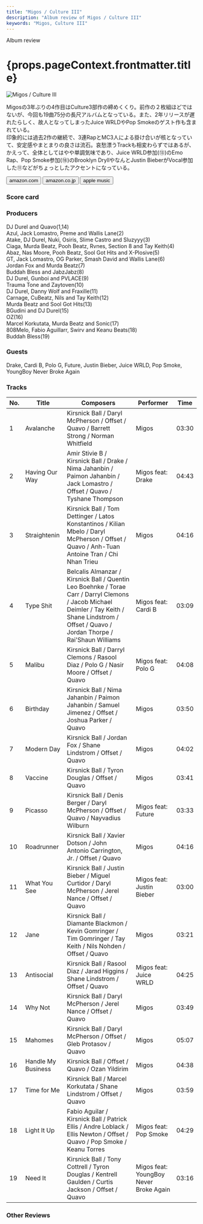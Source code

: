 ```yaml
---
title: "Migos / Culture III"
description: "Album review of Migos / Culture III"
keywords: "Migos, Culture III"
---
```






<p className="largeP">Album review</p>
<h1 className="h1--no--margin">{props.pageContext.frontmatter.title}</h1>

<Row  className="image-card-group">
	<Column colMd={3} colLg={4} noGutterMdLeft="">
       <ImageCard>

![Migos / Culture III](../../images/cd/migos3L.jpg)

</ImageCard>
	</Column>
	<Column colMd={4} colLg={8} noGutterMdLeft="">
		<p>
			Migosの3年ぶりの4作目はCulture3部作の締めくくり。前作の２枚組ほどではないが、今回も19曲75分の長尺アルバムとなっている。また、2年リリースが遅れたらしく、故人となってしまったJuice WRLDやPop Smokeのゲスト作も含まれている。
			<br/>印象的には過去2作の継続で、3連RapとMC3人による掛け合いが核となっていて、安定感やまとまりの良さは流石。哀愁漂うTrackも相変わらずではあるが、かえって、全体としてはやや単調気味であり、Juice WRLD参加(⑬)のEmo Rap、Pop Smoke参加(⑱)のBrooklyn DryllやなんとJustin BieberがVocal参加した⑪などがちょっとしたアクセントになっている。
		</p>
		<div>
		  <Button className="button-right-mergin"  href="https://amzn.to/3riXglz" renderIcon={ArrowUpRight} size='sm' kind='primary'>
  	    amazon.com
  	  </Button>
  	  <Button className="button-right-mergin"  href="https://amzn.to/3D3WU4v" renderIcon={ArrowUpRight} size='sm' kind='secondary'>
  	    amazon.co.jp
  	  </Button>
			<Button className="button-right-mergin"  href="https://apple.co/32HVxw2" renderIcon={ArrowUpRight} size='sm' kind='tertiary'>
  	   	apple music
  	  </Button>
			<AdvJS2/>
		</div>
	</Column>
</Row>
<Row >
	<Column colMd={4} colLg={4} noGutterMdLeft="">
		<div>
		  <h3>Score card</h3>
			<SliderJS1 value="1" />
		  <SliderJS2 value="2" />
			<SliderJS3 value="2" />
		  <SliderJS4 value="8" />
		</div>
	</Column>
	<Column colMd={8} colLg={8} noGutterMdLeft="">
		<div>
			<h3>Producers</h3>
			<p>
				DJ Durel and Quavo(1,14)
				<br/>Azul, Jack Lomastro, Preme and  Wallis Lane(2)
				<br/>Atake, DJ Durel, Nuki, Osiris, Slime Castro and  Sluzyyy(3)
				<br/>Ciaga, Murda Beatz, Pooh Beatz, Rvnes, Section 8 and  Tay Keith(4)
				<br/>Abaz, Nas Moore, Pooh Beatz, Sool Got Hits and  X-Plosive(5)
				<br/>GT, Jack Lomastro, OG Parker, Smash David and  Wallis Lane(6)
				<br/>Jordan Fox and  Murda Beatz(7)
				<br/>Buddah Bless and  JabzJabz(8)
				<br/>DJ Durel, Gunboi and  PVLACE(9)
				<br/>Trauma Tone and  Zaytoven(10)
				<br/>DJ Durel, Danny Wolf and  Fraxille(11)
				<br/>Carnage, CuBeatz, Nils and  Tay Keith(12)
				<br/>Murda Beatz and  Sool Got Hits(13)
				<br/>BGudini and  DJ Durel(15)
				<br/>OZ(16)
				<br/>Marcel Korkutata, Murda Beatz and  Sonic(17)
				<br/>808Melo, Fabio Aguillarr, Swirv and  Keanu Beats(18)
				<br/>Buddah Bless(19)
			</p>
			<h3>Guests</h3>
			<p>
				Drake, Cardi B, Polo G, Future, Justin Bieber, Juice WRLD, Pop Smoke, YoungBoy Never Broke Again
			</p>
		</div>
	</Column>
</Row>

<h3>Tracks</h3>

| No. | Title              | Composers                                                                                                                                                                                         | Performer                              | Time  |
| --- | ------------------ | ------------------------------------------------------------------------------------------------------------------------------------------------------------------------------------------------- | -------------------------------------- | ----- |
| 1   | Avalanche          | Kirsnick Ball / Daryl McPherson / Offset / Quavo / Barrett Strong / Norman Whitfield                                                                                                              | Migos                                  | 03:30 |
| 2   | Having Our Way     | Amir Stivie B / Kirsnick Ball / Drake / Nima Jahanbin / Paimon Jahanbin / Jack Lomastro / Offset / Quavo / Tyshane Thompson                                                                       | Migos feat: Drake                      | 04:43 |
| 3   | Straightenin       | Kirsnick Ball / Tom Dettinger / Latos Konstantinos / Kilian Mbelo / Daryl McPherson / Offset / Quavo / Anh-Tuan Antoine Tran / Chi Nhan Trieu                                                     | Migos                                  | 04:16 |
| 4   | Type Shit          | Belcalis Almanzar / Kirsnick Ball / Quentin Leo Boehnke / Torae Carr / Darryl Clemons / Jacob Michael Deimler / Tay Keith / Shane Lindstrom / Offset / Quavo / Jordan Thorpe / Rai'Shaun Williams | Migos feat: Cardi B                    | 03:09 |
| 5   | Malibu             | Kirsnick Ball / Darryl Clemons / Rasool Diaz / Polo G / Nasir Moore / Offset / Quavo                                                                                                              | Migos feat: Polo G                     | 04:08 |
| 6   | Birthday           | Kirsnick Ball / Nima Jahanbin / Paimon Jahanbin / Samuel Jimenez / Offset / Joshua Parker / Quavo                                                                                                 | Migos                                  | 03:50 |
| 7   | Modern Day         | Kirsnick Ball / Jordan Fox / Shane Lindstrom / Offset / Quavo                                                                                                                                     | Migos                                  | 04:02 |
| 8   | Vaccine            | Kirsnick Ball / Tyron Douglas / Offset / Quavo                                                                                                                                                    | Migos                                  | 03:41 |
| 9   | Picasso            | Kirsnick Ball / Denis Berger / Daryl McPherson / Offset / Quavo / Nayvadius Wilburn                                                                                                               | Migos feat: Future                     | 03:33 |
| 10  | Roadrunner         | Kirsnick Ball / Xavier Dotson / John Antonio Carrington, Jr. / Offset / Quavo                                                                                                                     | Migos                                  | 04:16 |
| 11  | What You See       | Kirsnick Ball / Justin Bieber / Miguel Curtidor / Daryl McPherson / Jerel Nance / Offset / Quavo                                                                                                  | Migos feat: Justin Bieber              | 03:00 |
| 12  | Jane               | Kirsnick Ball / Diamante Blackmon / Kevin Gomringer / Tim Gomringer / Tay Keith / Nils Nohden / Offset / Quavo                                                                                    | Migos                                  | 03:21 |
| 13  | Antisocial         | Kirsnick Ball / Rasool Diaz / Jarad Higgins / Shane Lindstrom / Offset / Quavo                                                                                                                    | Migos feat: Juice WRLD                 | 04:25 |
| 14  | Why Not            | Kirsnick Ball / Daryl McPherson / Jerel Nance / Offset / Quavo                                                                                                                                    | Migos                                  | 03:49 |
| 15  | Mahomes            | Kirsnick Ball / Daryl McPherson / Offset / Gleb Protasov / Quavo                                                                                                                                  | Migos                                  | 05:07 |
| 16  | Handle My Business | Kirsnick Ball / Offset / Quavo / Ozan Yildirim                                                                                                                                                    | Migos                                  | 04:38 |
| 17  | Time for Me        | Kirsnick Ball / Marcel Korkutata / Shane Lindstrom / Offset / Quavo                                                                                                                               | Migos                                  | 03:59 |
| 18  | Light It Up        | Fabio Aguilar / Kirsnick Ball / Patrick Ellis / Andre Loblack / Ellis Newton / Offset / Quavo / Pop Smoke / Keanu Torres                                                                          | Migos feat: Pop Smoke                  | 04:29 |
| 19  | Need It            | Kirsnick Ball / Tony Cottrell / Tyron Douglas / Kentrell Gaulden / Curtis Jackson / Offset / Quavo                                                                                                | Migos feat: YoungBoy Never Broke Again | 03:16 |

<h3>Other Reviews</h3>

<Row>
  <Column colMd={3} colLg={3} noGutterMdLeft>
    <Review1 />
  </Column>
	<Column colMd={3} colLg={3} noGutterMdLeft>
    <Review2 />
  </Column>
</Row>